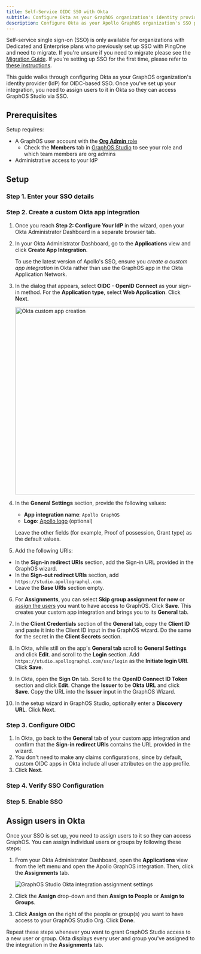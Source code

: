 ```yaml
---
title: Self-Service OIDC SSO with Okta
subtitle: Configure Okta as your GraphOS organization's identity provider
description: Configure Okta as your Apollo GraphOS organization's SSO provider with this OIDC setup guide.
---
```


<PremiumFeature>

Self-service single sign-on (SSO) is only available for organizations with Dedicated and Enterprise plans who previously set up SSO with PingOne and need to migrate.
If you're unsure if you need to migrate please see the [Migration Guide](./migration#who-needs-to-migrate).
If you're setting up SSO for the first time, please refer to [these instructions](../okta-integration-guide).

</PremiumFeature>

This guide walks through configuring Okta as your GraphOS organization's identity provider (IdP) for OIDC-based SSO. Once you've set up your integration, you need to assign users to it in Okta so they can access GraphOS Studio via SSO.

<SSORevokesInvitationLinks />

<SSOMigrationNotice />

## Prerequisites

Setup requires:

- A GraphOS user account with the [**Org Admin** role](../members/#organization-wide-member-roles)
  - Check the **Members** tab in [GraphOS Studio](https://studio.apollographql.com/) to see your role and which team members are org admins
- Administrative access to your IdP

## Setup

<SSOSetupSteps type="OIDC" idp="Okta app integration" />

<!-- vale Apollo.Headings = NO -->

### Step 1. Enter your SSO details

<SSOShareDetails type="OIDC" />

### Step 2. Create a custom Okta app integration

1. Once you reach **Step 2: Configure Your IdP** in the wizard, open your Okta Administrator Dashboard in a separate browser tab.
2. In your Okta Administrator Dashboard, go to the **Applications** view and click **Create App Integration**.

   <Note>

   To use the latest version of Apollo's SSO, ensure you _create a custom app integration_ in Okta rather than use the GraphOS app in the Okta Application Network.

   </Note>

3. In the dialog that appears, select **OIDC - OpenID Connect** as your sign-in method. For the **Application type**, select **Web Application**. Click **Next**.

   <img
     src="../../../img/sso/okta-oidc-app.jpg"
     alt="Okta custom app creation"
     className="screenshot"
     width="500"
   />

4. In the **General Settings** section, provide the following values:

   - **App integration name**: `Apollo GraphOS`
   - **Logo**: [Apollo logo](../../../img/sso/apollo-sk-logo.jpg) (optional)

   Leave the other fields (for example, Proof of possession, Grant type) as the default values.

5. Add the following URIs:

- In the **Sign-in redirect URIs** section, add the Sign-in URL provided in the GraphOS wizard.
- In the **Sign-out redirect URIs** section, add `https://studio.apollographql.com`.
- Leave the **Base URIs** section empty.

6. For **Assignments**, you can select **Skip group assignment for now** or [assign the users](#assign-users-in-okta) you want to have access to GraphOS. Click **Save**. This creates your custom app integration and brings you to its **General** tab.

7. In the **Client Credentials** section of the **General** tab, copy the **Client ID** and paste it into the Client ID input in the GraphOS wizard. Do the same for the secret in the **Client Secrets** section.

8. In Okta, while still on the app's **General tab** scroll to **General Settings** and click **Edit**. and scroll to the **Login** section. Add `https://studio.apollographql.com/sso/login` as the **Initiate login URI**. Click **Save**.

9. In Okta, open the **Sign On** tab. Scroll to the **OpenID Connect ID Token** section and click **Edit**. Change the **Issuer** to be **Okta URL** and click **Save**. Copy the URL into the **Issuer** input in the GraphOS Wizard.

10. In the setup wizard in GraphOS Studio, optionally enter a **Discovery URL**. Click **Next**.

### Step 3. Configure OIDC

1. In Okta, go back to the **General** tab of your custom app integration and confirm that the **Sign-in redirect URIs** contains the URL provided in the wizard.
2. You don't need to make any claims configurations, since by default, custom OIDC apps in Okta include all user attributes on the app profile.
3. Click **Next**.

### Step 4. Verify SSO Configuration

<SSOVerification />

### Step 5. Enable SSO

<!-- vale Apollo.Headings = YES -->

<SSOLegacyUsers idp="Okta" appType="custom app integration" />

## Assign users in Okta

Once your SSO is set up, you need to assign users to it so they can access GraphOS. You can assign individual users or groups by following these steps:

1. From your Okta Administrator Dashboard, open the **Applications** view from the left menu and open the Apollo GraphOS integration. Then, click the **Assignments** tab.

   <img
     src="../../../img/sso/okta-assignments.jpg"
     alt="GraphOS Studio Okta integration assignment settings"
     class="screenshot"
   />

2. Click the **Assign** drop-down and then **Assign to People** or **Assign to Groups**.
3. Click **Assign** on the right of the people or group(s) you want to have access to your GraphOS Studio Org. Click **Done**.

Repeat these steps whenever you want to grant GraphOS Studio access to a new user or group.
Okta displays every user and group you've assigned to the integration in the **Assignments** tab.
